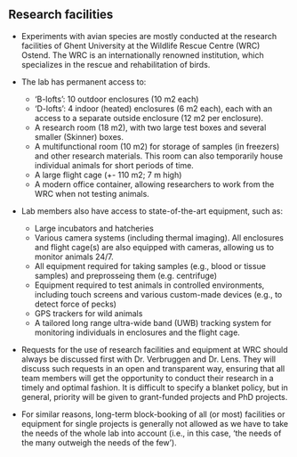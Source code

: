 ## Research facilities

<!-- ### Human research  -->

<!-- - For our human research, we use the research facilities of the Department of Experiment Psychology, in which our lab is embedded.  -->
<!-- We have access to rooms and equipment for e.g., brain stimulation, neuroimaging, psychophysiological research, and eye tracking. Click [here](https://www.ugent.be/pp/experimentele-psychologie/en/research/facilities) for a full overview of the facilities provided by the department.  -->

<!-- - Rooms and equipment can be booked via the departmental website as well ([employees only](https://www.ugent.be/pp/experimentele-psychologie/en/voor-personeel)).  -->

<!-- ### Non-human animal research  -->

- Experiments with avian species are mostly conducted at the research facilities of Ghent University at the Wildlife Rescue Centre (WRC) Ostend. The WRC is an internationally renowned institution, which specializes in the rescue and rehabilitation of birds. 

- The lab has permanent access to: 
  - 'B-lofts': 10 outdoor enclosures (10 m2 each)
  - 'D-lofts': 4 indoor (heated) enclosures (6 m2 each), each with an access to a separate outside enclosure (12 m2 per enclosure). 
  - A research room (18 m2), with two large test boxes and several smaller (Skinner) boxes. 
  - A multifunctional room (10 m2) for storage of samples (in freezers) and other research materials. This room can also temporarily house individual animals for short periods of time. 
  - A large flight cage (+- 110 m2; 7 m high)
  - A modern office container, allowing researchers to work from the WRC when not testing animals.  

- Lab members also have access to state-of-the-art equipment, such as: 
  - Large incubators and hatcheries
  - Various camera systems (including thermal imaging). All enclosures and flight cage(s) are also equipped with cameras, allowing us to monitor animals 24/7. 
  - All equipment required for taking samples (e.g., blood or tissue samples) and preprosseing them (e.g. centrifuge)
  - Equipment required to test animals in controlled environments, including touch screens and various custom-made devices (e.g., to detect force of pecks)
  - GPS trackers for wild animals
  - A tailored long range ultra-wide band (UWB) tracking system for monitoring individuals in enclosures and the flight cage.  

- Requests for the use of research facilities and equipment at WRC should always be discussed first with Dr. Verbruggen and Dr. Lens. They will discuss such requests in an open and transparent way, ensuring that all team members will get the opportunity to conduct their research in a timely and optimal fashion. It is difficult to specify a blanket policy, but in general, priority will be given to grant-funded projects and PhD projects. 

- For similar reasons, long-term block-booking of all (or most) facilities or equipment for single projects is generally not allowed as we have to take the needs of the whole lab into account (i.e., in this case, 'the needs of the many outweigh the needs of the few'). 